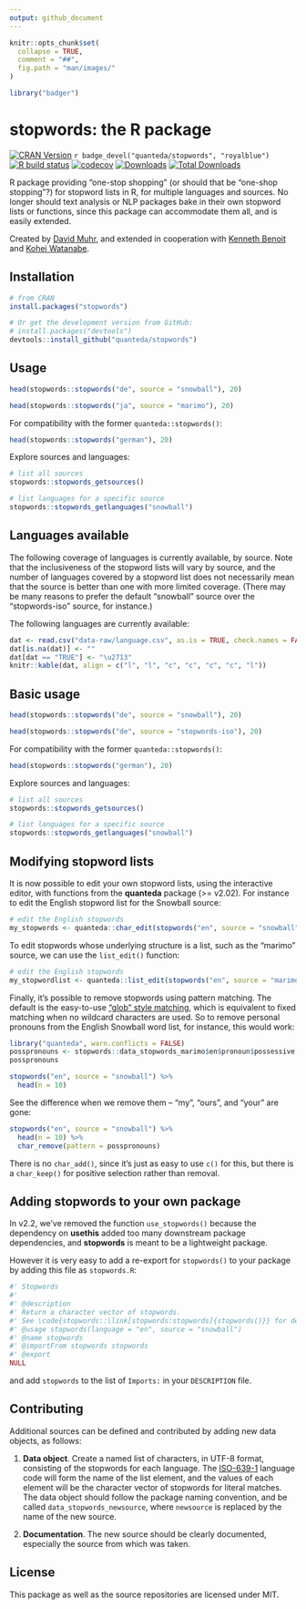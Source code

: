 ```yaml
---
output: github_document
---
```


```r
knitr::opts_chunk$set(
  collapse = TRUE,
  comment = "##",
  fig.path = "man/images/"
)
```

```r
library("badger")
```

# stopwords: the R package

[![CRAN Version](https://www.r-pkg.org/badges/version/stopwords)](https://CRAN.R-project.org/package=stopwords)
`r badge_devel("quanteda/stopwords", "royalblue")`
[![R build status](https://github.com/quanteda/stopwords/workflows/R-CMD-check/badge.svg)](https://github.com/quanteda/stopwords/actions)
[![codecov](https://codecov.io/gh/quanteda/stopwords/branch/master/graph/badge.svg)](https://app.codecov.io/gh/quanteda/stopwords)
[![Downloads](https://cranlogs.r-pkg.org/badges/stopwords)](https://CRAN.R-project.org/package=stopwords)
[![Total Downloads](https://cranlogs.r-pkg.org/badges/grand-total/stopwords?color=orange)](https://CRAN.R-project.org/package=stopwords)

R package providing "one-stop shopping" (or should that be "one-shop stopping"?) for stopword lists in R, for multiple languages and sources. No longer should text analysis or NLP packages bake in their own stopword lists or functions, since this package can accommodate them all, and is easily extended.

Created by [David Muhr](https://github.com/davnn), and extended in cooperation with [Kenneth Benoit](https://github.com/kbenoit) and [Kohei Watanabe](https://github.com/koheiw).

## Installation

```r
# from CRAN
install.packages("stopwords")

# Or get the development version from GitHub:
# install.packages("devtools")
devtools::install_github("quanteda/stopwords")
```

## Usage

```r
head(stopwords::stopwords("de", source = "snowball"), 20)

head(stopwords::stopwords("ja", source = "marimo"), 20)
```

For compatibility with the former `quanteda::stopwords()`:

```r
head(stopwords::stopwords("german"), 20)
```

Explore sources and languages:

```r
# list all sources
stopwords::stopwords_getsources()

# list languages for a specific source
stopwords::stopwords_getlanguages("snowball")
```

## Languages available

The following coverage of languages is currently available, by source. Note that the inclusiveness of the stopword lists will vary by source, and the number of languages covered by a stopword list does not necessarily mean that the source is better than one with more limited coverage. (There may be many reasons to prefer the default "snowball" source over the "stopwords-iso" source, for instance.)

The following languages are currently available:

```r
dat <- read.csv("data-raw/language.csv", as.is = TRUE, check.names = FALSE)
dat[is.na(dat)] <- ""
dat[dat == "TRUE"] <- "\u2713"
knitr::kable(dat, align = c("l", "l", "c", "c", "c", "c", "l"))
```

## Basic usage

```r
head(stopwords::stopwords("de", source = "snowball"), 20)

head(stopwords::stopwords("de", source = "stopwords-iso"), 20)
```

For compatibility with the former `quanteda::stopwords()`:

```r
head(stopwords::stopwords("german"), 20)
```

Explore sources and languages:

```r
# list all sources
stopwords::stopwords_getsources()

# list languages for a specific source
stopwords::stopwords_getlanguages("snowball")
```

## Modifying stopword lists

It is now possible to edit your own stopword lists, using the interactive editor, with functions from the **quanteda** package (>= v2.02).  For instance to edit the English stopword list for the Snowball source:

```r
# edit the English stopwords
my_stopwords <- quanteda::char_edit(stopwords("en", source = "snowball"))
```

To edit stopwords whose underlying structure is a list, such as the "marimo" source, we can use the `list_edit()` function:
```r
# edit the English stopwords
my_stopwordlist <- quanteda::list_edit(stopwords("en", source = "marimo", simplify = FALSE))
```

Finally, it's possible to remove stopwords using pattern matching.  The default is the easy-to-use ["glob" style matching](https://en.wikipedia.org/wiki/Glob_(programming)), which is equivalent to fixed matching when no wildcard characters are used.  So to remove personal pronouns from the English Snowball word list, for instance, this would work:
```r
library("quanteda", warn.conflicts = FALSE)
posspronouns <- stopwords::data_stopwords_marimo$en$pronoun$possessive
posspronouns

stopwords("en", source = "snowball") %>%
  head(n = 10)
```
See the difference when we remove them -- "my", "ours", and "your" are gone:
```r
stopwords("en", source = "snowball") %>%
  head(n = 10) %>%
  char_remove(pattern = posspronouns)
```

There is no `char_add()`, since it's just as easy to use `c()` for this, but there is a `char_keep()` for positive selection rather than removal.


## Adding stopwords to your own package

In v2.2, we've removed the function `use_stopwords()` because the dependency on
**usethis** added too many downstream package dependencies, and **stopwords** is
meant to be a lightweight package.

However it is very easy to add a re-export for `stopwords()` to your package by adding this file as `stopwords.R`:

```r
#' Stopwords
#'
#' @description
#' Return a character vector of stopwords.
#' See \code{stopwords::\link[stopwords:stopwords]{stopwords()}} for details.
#' @usage stopwords(language = "en", source = "snowball")
#' @name stopwords
#' @importFrom stopwords stopwords
#' @export
NULL
```

and add `stopwords` to the list of `Imports:` in your `DESCRIPTION` file.


## Contributing

Additional sources can be defined and contributed by adding new data objects, as follows:

1. **Data object**.  Create a named list of characters, in UTF-8 format, consisting of the stopwords for each language. The [ISO-639-1](https://en.wikipedia.org/wiki/List_of_ISO_639-1_codes) language code will form the name of the list element, and the values of each element will be the character vector of stopwords for literal matches. The data object should follow the package naming convention, and be called `data_stopwords_newsource`, where `newsource` is replaced by the name of the new source.

2. **Documentation**.  The new source should be clearly documented, especially the source from which was taken.

## License

This package as well as the source repositories are licensed under MIT.
